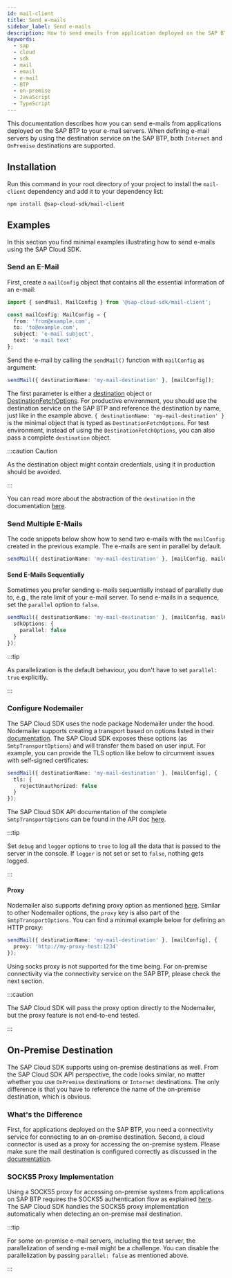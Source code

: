 ```yaml
---
id: mail-client
title: Send e-mails
sidebar_label: Send e-mails
description: How to send emails from application deployed on the SAP BTP
keywords:
  - sap
  - cloud
  - sdk
  - mail
  - email
  - e-mail
  - BTP
  - on-premise
  - JavaScript
  - TypeScript
---
```


This documentation describes how you can send e-mails from applications deployed on the SAP BTP to your e-mail servers.
When defining e-mail servers by using the destination service on the SAP BTP, both `Internet` and `OnPremise` destinations are supported.

## Installation

Run this command in your root directory of your project to install the `mail-client` dependency and add it to your dependency list:

```
npm install @sap-cloud-sdk/mail-client
```

## Examples

In this section you find minimal examples illustrating how to send e-mails using the SAP Cloud SDK.

### Send an E-Mail

First, create a `mailConfig` object that contains all the essential information of an e-mail:

<!-- vale off -->

```ts
import { sendMail, MailConfig } from '@sap-cloud-sdk/mail-client';

const mailConfig: MailConfig = {
  from: 'from@example.com',
  to: 'to@example.com',
  subject: 'e-mail subject',
  text: 'e-mail text'
};
```

<!-- vale on -->

Send the e-mail by calling the `sendMail()` function with `mailConfig` as argument:

```ts
sendMail({ destinationName: 'my-mail-destination' }, [mailConfig]);
```

The first parameter is either a [destination](pathname:///api/v3/interfaces/sap_cloud_sdk_connectivity.Destination) object or [DestinationFetchOptions](pathname:///api/v3/interfaces/sap_cloud_sdk_connectivity.DestinationFetchOptions).
For productive environment, you should use the destination service on the SAP BTP and reference the destination by name, just like in the example above.
`{ destinationName: 'my-mail-destination' }` is the minimal object that is typed as `DestinationFetchOptions`.
For test environment, instead of using the `DestinationFetchOptions`, you can also pass a complete `destination` object.

:::caution Caution

As the destination object might contain credentials, using it in production should be avoided.

:::

You can read more about the abstraction of the `destination` in the documentation [here](../connectivity/destination.mdx).

### Send Multiple E-Mails

The code snippets below show how to send two e-mails with the `mailConfig` created in the previous example.
The e-mails are sent in parallel by default.

```ts
sendMail({ destinationName: 'my-mail-destination' }, [mailConfig, mailConfig]);
```

#### Send E-Mails Sequentially

Sometimes you prefer sending e-mails sequentially instead of parallelly due to, e.g., the rate limit of your e-mail server.
To send e-mails in a sequence, set the `parallel` option to `false`.

```ts
sendMail({ destinationName: 'my-mail-destination' }, [mailConfig, mailConfig], {
  sdkOptions: {
    parallel: false
  }
});
```

:::tip

As parallelization is the default behaviour, you don't have to set `parallel: true` explicitly.

:::

### Configure Nodemailer

The SAP Cloud SDK uses the node package Nodemailer under the hood.
Nodemailer supports creating a transport based on options listed in their [documentation](https://nodemailer.com/smtp/).
The SAP Cloud SDK exposes these options (as `SmtpTransportOptions`) and will transfer them based on user input.
For example, you can provide the TLS option like below to circumvent issues with self-signed certificates:

```ts
sendMail({ destinationName: 'my-mail-destination' }, [mailConfig], {
  tls: {
    rejectUnauthorized: false
  }
});
```

The SAP Cloud SDK API documentation of the complete `SmtpTransportOptions` can be found in the API doc [here](pathname:///api/v3/interfaces/sap_cloud_sdk_mail_client.SmtpTransportOptions).

:::tip

Set `debug` and `logger` options to `true` to log all the data that is passed to the server in the console. If `logger` is not set or set to `false`, nothing gets logged.

:::

#### Proxy

Nodemailer also supports defining proxy option as mentioned [here](https://nodemailer.com/smtp/proxies/).
Similar to other Nodemailer options, the `proxy` key is also part of the `SmtpTransportOptions`.
You can find a minimal example below for defining an HTTP proxy:

```ts
sendMail({ destinationName: 'my-mail-destination' }, [mailConfig], {
  proxy: 'http://my-proxy-host:1234'
});
```

Using socks proxy is not supported for the time being.
For on-premise connectivity via the connectivity service on the SAP BTP, please check the next section.

:::caution

The SAP Cloud SDK will pass the proxy option directly to the Nodemailer, but the proxy feature is not end-to-end tested.

:::

## On-Premise Destination

The SAP Cloud SDK supports using on-premise destinations as well.
From the SAP Cloud SDK API perspective, the code looks similar, no matter whether you use `OnPremise` destinations or `Internet` destinations.
The only difference is that you have to reference the name of the on-premise destination, which is obvious.

### What's the Difference

First, for applications deployed on the SAP BTP, you need a connectivity service for connecting to an on-premise destination.
Second, a cloud connector is used as a proxy for accessing the on-premise system.
Please make sure the mail destination is configured correctly as discussed in the [documentation](https://help.sap.com/docs/BTP/65de2977205c403bbc107264b8eccf4b/8d1f989deca1455dabc3d81b433fbdaf.html).

### SOCKS5 Proxy Implementation

Using a SOCKS5 proxy for accessing on-premise systems from applications on SAP BTP requires the SOCKS5 authentication flow as explained [here](https://help.sap.com/docs/CP_CONNECTIVITY/cca91383641e40ffbe03bdc78f00f681/cd1583775afa43f0bb9ec69d9dbcc880.html?locale=en-US).
The SAP Cloud SDK handles the SOCKS5 proxy implementation automatically when detecting an on-premise mail destination.

:::tip

For some on-premise e-mail servers, including the test server, the parallelization of sending e-mail might be a challenge.
You can disable the parallelization by passing `parallel: false` as mentioned above.

:::
